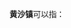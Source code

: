 '''黄沙镇'''可以指：
{{PRC admin/disambig|13/04/27/108/000|36/04/24/112/000|43/10/22/106/000|51/15/03/106/000}}
{{disambig|cat=三字中国镇名消歧义}}